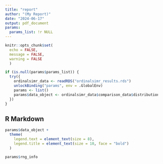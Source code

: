 ```yaml
---
title: "report"
author: "(My Report)"
date: "2024-06-17"
output: pdf_document
params:
  params_list: !r NULL
---
```


```r
knitr::opts_chunk$set(
  echo = FALSE,
  message = FALSE,
  warning = FALSE
  )

if (is.null(params$params_list)) {
  try({
    ordinalsimr_data <- readRDS("ordinalsimr_results.rds")
    unlockBinding("params", env = .GlobalEnv)
    params <- list()
    params$data_object <- ordinalsimr_data$comparison_data$distribution_plot
  })
}

```

## R Markdown

```r
params$data_object +
  theme(
    legend.text = element_text(size = 8),
    legend.title = element_text(size = 10, face = "bold")
  )
```


```r
params$rng_info
```


